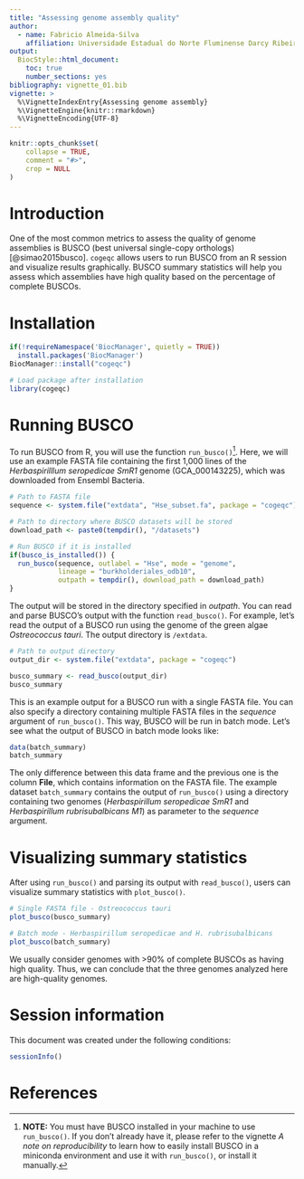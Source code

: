 ```yaml
---
title: "Assessing genome assembly quality"
author: 
  - name: Fabricio Almeida-Silva
    affiliation: Universidade Estadual do Norte Fluminense Darcy Ribeiro, RJ, Brazil
output: 
  BiocStyle::html_document:
    toc: true
    number_sections: yes
bibliography: vignette_01.bib
vignette: >
  %\VignetteIndexEntry{Assessing genome assembly}
  %\VignetteEngine{knitr::rmarkdown}
  %\VignetteEncoding{UTF-8}  
---
```


```r
knitr::opts_chunk$set(
    collapse = TRUE,
    comment = "#>",
    crop = NULL
)
```

# Introduction

One of the most common metrics to assess the quality of genome assemblies is BUSCO (best universal single-copy orthologs) [@simao2015busco]. `cogeqc` allows users to run BUSCO from an R session and visualize results graphically. BUSCO summary statistics will help you assess which assemblies have high quality based on the percentage of complete BUSCOs.

# Installation

```r
if(!requireNamespace('BiocManager', quietly = TRUE))
  install.packages('BiocManager')
BiocManager::install("cogeqc")
```

```r
# Load package after installation
library(cogeqc)
```

# Running BUSCO

To run BUSCO from R, you will use the function `run_busco()`[^1]. Here, we will use an example FASTA file containing the first 1,000 lines of the *Herbaspirilllum seropedicae SmR1* genome (GCA_000143225), which was downloaded from Ensembl Bacteria.

[^1]: **NOTE:** You must have BUSCO installed in your machine to use `run_busco()`. If you don't already have it, please refer to the vignette *A note on reproducibility* to learn how to easily install BUSCO in a miniconda environment and use it with `run_busco()`, or install it manually.

```r
# Path to FASTA file
sequence <- system.file("extdata", "Hse_subset.fa", package = "cogeqc")

# Path to directory where BUSCO datasets will be stored
download_path <- paste0(tempdir(), "/datasets")

# Run BUSCO if it is installed
if(busco_is_installed()) {
  run_busco(sequence, outlabel = "Hse", mode = "genome",
            lineage = "burkholderiales_odb10",
            outpath = tempdir(), download_path = download_path)
}
```

The output will be stored in the directory specified in *outpath*. You can read and parse BUSCO's output with the function `read_busco()`. For example, let's read the output of a BUSCO run using the genome of the green algae *Ostreococcus tauri*. The output directory is `/extdata`.

```r
# Path to output directory
output_dir <- system.file("extdata", package = "cogeqc")

busco_summary <- read_busco(output_dir)
busco_summary
```

This is an example output for a BUSCO run with a single FASTA file. You can also specify a directory containing multiple FASTA files in the *sequence* argument of `run_busco()`. This way, BUSCO will be run in batch mode. Let's see what the output of BUSCO in batch mode looks like:

```r
data(batch_summary)
batch_summary
```

The only difference between this data frame and the previous one is the column **File**, which contains information on the FASTA file. The example dataset `batch_summary` contains the output of `run_busco()` using a directory containing two genomes (*Herbaspirillum seropedicae SmR1* and *Herbaspirillum rubrisubalbicans M1*) as parameter to the *sequence* argument.

# Visualizing summary statistics

After using `run_busco()` and parsing its output with `read_busco()`, users can visualize summary statistics with `plot_busco()`.

```r
# Single FASTA file - Ostreococcus tauri
plot_busco(busco_summary)

# Batch mode - Herbaspirillum seropedicae and H. rubrisubalbicans
plot_busco(batch_summary)
```

We usually consider genomes with >90% of complete BUSCOs as having high quality. Thus, we can conclude that the three genomes analyzed here are high-quality genomes.

# Session information {.unnumbered}

This document was created under the following conditions:

```r
sessionInfo()
```

# References {.unnumbered}

